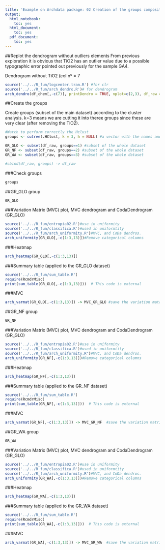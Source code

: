 ```yaml
---
title: 'Example on Archdata package: 02 Creation of the groups compositions'
output:
  html_notebook:
    toc: yes
  html_document:
    toc: yes
  pdf_document:
    toc: yes
---
```



##Replot the dendrogram without outliers elements
From previous exploration it is obvious that TiO2 has an outlier value due to a possible typographic error pointed out previously for the sample GA4.

Dendrogram without TiO2 (col nº = 7

```r
source('../../R_fun/logcenter.tran.R') #for clr
source('../../R_fun/arch_dendro.R')# for dendrogram
arch_dendro(df_chem[,-c(7)], printDendro = TRUE, nplot=c(2,3), df_raw = df_raw)
```

##Create the groups

Create groups (subset of the main dataset) according to the cluster analysis. k=3 means we are cutting it into theree groups since these are very clear (after removing the TiO2). 

```r

#Watch to perform correctly the Hclust 
groups <- cutree(.HClust, k = 3, h = NULL) #a vector with the names and the group assigned according to the dengroram.

GR_GLO <- subset(df_raw, groups==1) #subset of the whole dataset
GR_NF <- subset(df_raw, groups==2) #subset of the whole dataset
GR_WA <- subset(df_raw, groups==3) #subset of the whole dataset

#cbind(df_raw, groups) -> df_raw
```

###Check groups
```r
groups
```

##GR_GLO group

```r
GR_GLO
```

###Variation Matrix (MVC) plot, MVC dendrogram and CodaDendrogram (GR_GLO)

```r
source('../../R_fun/entropia02.R')#use in uniformity
source('../../R_fun/classifica.R')#used in uniformtity
source('../../R_fun/arch_uniformity.R')#MVC, and CoDa dendros.
arch_uniformity(GR_GLO[,-c(1:3,13)])#Remove categorical columns
```

###Heatmap

```r
arch_heatmap(GR_GLO[,-c(1:3,13)])
```



###Summary table (applied to the GR_GLO dataset)
```r
source('../../R_fun/sum_table.R')
require(RcmdrMisc)
print(sum_table(GR_GLO[,-c(1:3,13)]))  # This code is external
```


###MVC 
```r
arch_varmat(GR_GLO[,-c(1:3,13)]) -> MVC_GR_GLO #save the variation matrix
```



##GR_NF group


```r
GR_NF
```

###Variation Matrix (MVC) plot, MVC dendrogram and CodaDendrogram (GR_GLO)
```r
source('../../R_fun/entropia02.R')#use in uniformity
source('../../R_fun/classifica.R')#used in uniformtity
source('../../R_fun/arch_uniformity.R')#MVC, and CoDa dendros.
arch_uniformity(GR_NF[,-c(1:3,13)])#Remove categorical columns
```

###Heatmap

```r
arch_heatmap(GR_NF[,-c(1:3,13)])
```


###Summary table (applied to the GR_NF dataset)
```r
source('../../R_fun/sum_table.R')
require(RcmdrMisc)
print(sum_table(GR_NF[,-c(1:3,13)]))  # This code is external
```



###MVC
```r
arch_varmat(GR_NF[,-c(1:3,13)]) -> MVC_GR_NF  #save the variation matrix
```

##GR_WA group

```r
GR_WA
```

###Variation Matrix (MVC) plot, MVC dendrogram and CodaDendrogram (GR_GLO)
```r
source('../../R_fun/entropia02.R')#use in uniformity
source('../../R_fun/classifica.R')#used in uniformtity
source('../../R_fun/arch_uniformity.R')#MVC, and CoDa dendros.
arch_uniformity(GR_WA[,-c(1:3,13)])#Remove categorical columns
```

###Heatmap

```r
arch_heatmap(GR_WA[,-c(1:3,13)])
```


###Summary table (applied to the GR_WA dataset)
```r
source('../../R_fun/sum_table.R')
require(RcmdrMisc)
print(sum_table(GR_WA[,-c(1:3,13)]))  # This code is external
```

###MVC
```r
arch_varmat(GR_WA[,-c(1:3,13)]) -> MVC_GR_WA  #save the variation matrix
```



